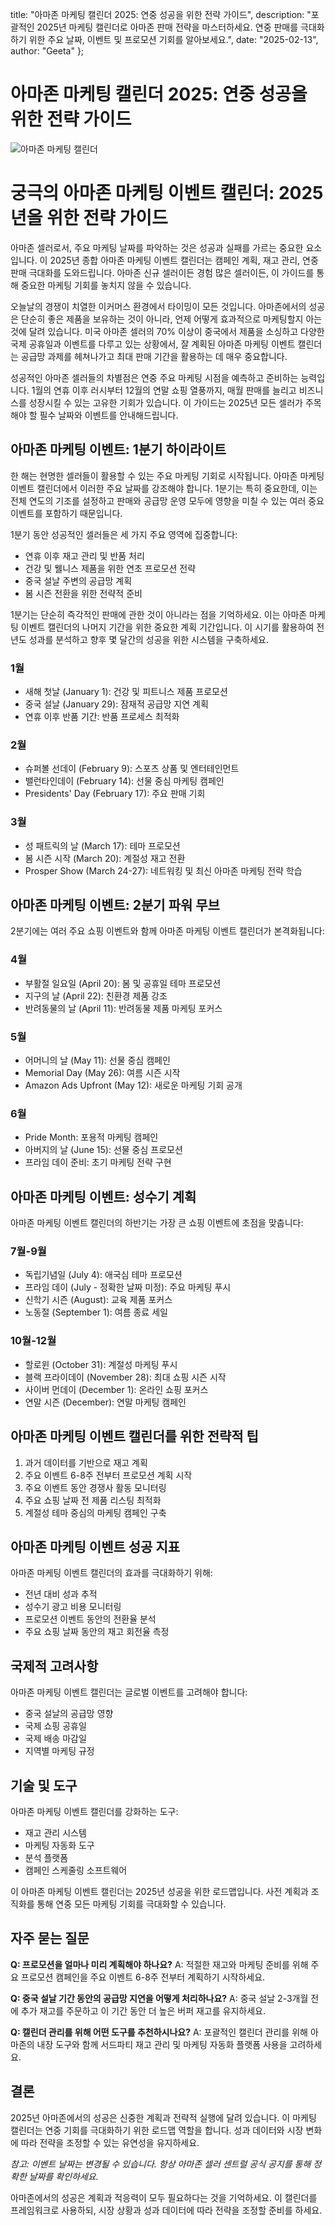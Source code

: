   title: "아마존 마케팅 캘린더 2025: 연중 성공을 위한 전략 가이드",
  description: "포괄적인 2025년 마케팅 캘린더로 아마존 판매 전략을 마스터하세요. 연중 판매를 극대화하기 위한 주요 날짜, 이벤트 및 프로모션 기회를 알아보세요.",
  date: "2025-02-13",
  author: "Geeta"
};

# 아마존 마케팅 캘린더 2025: 연중 성공을 위한 전략 가이드

![아마존 마케팅 캘린더](/images/blog/amazon-marketing-calendar.jpeg)

# 궁극의 아마존 마케팅 이벤트 캘린더: 2025년을 위한 전략 가이드

아마존 셀러로서, 주요 마케팅 날짜를 파악하는 것은 성공과 실패를 가르는 중요한 요소입니다. 이 2025년 종합 아마존 마케팅 이벤트 캘린더는 캠페인 계획, 재고 관리, 연중 판매 극대화를 도와드립니다. 아마존 신규 셀러이든 경험 많은 셀러이든, 이 가이드를 통해 중요한 마케팅 기회를 놓치지 않을 수 있습니다.

오늘날의 경쟁이 치열한 이커머스 환경에서 타이밍이 모든 것입니다. 아마존에서의 성공은 단순히 좋은 제품을 보유하는 것이 아니라, 언제 어떻게 효과적으로 마케팅할지 아는 것에 달려 있습니다. 미국 아마존 셀러의 70% 이상이 중국에서 제품을 소싱하고 다양한 국제 공휴일과 이벤트를 다루고 있는 상황에서, 잘 계획된 아마존 마케팅 이벤트 캘린더는 공급망 과제를 헤쳐나가고 최대 판매 기간을 활용하는 데 매우 중요합니다.

성공적인 아마존 셀러들의 차별점은 연중 주요 마케팅 시점을 예측하고 준비하는 능력입니다. 1월의 연휴 이후 러시부터 12월의 연말 쇼핑 열풍까지, 매월 판매를 늘리고 비즈니스를 성장시킬 수 있는 고유한 기회가 있습니다. 이 가이드는 2025년 모든 셀러가 주목해야 할 필수 날짜와 이벤트를 안내해드립니다.

## 아마존 마케팅 이벤트: 1분기 하이라이트

한 해는 현명한 셀러들이 활용할 수 있는 주요 마케팅 기회로 시작됩니다. 아마존 마케팅 이벤트 캘린더에서 이러한 주요 날짜를 강조해야 합니다. 1분기는 특히 중요한데, 이는 전체 연도의 기조를 설정하고 판매와 공급망 운영 모두에 영향을 미칠 수 있는 여러 중요 이벤트를 포함하기 때문입니다.

1분기 동안 성공적인 셀러들은 세 가지 주요 영역에 집중합니다:
- 연휴 이후 재고 관리 및 반품 처리
- 건강 및 웰니스 제품을 위한 연초 프로모션 전략
- 중국 설날 주변의 공급망 계획
- 봄 시즌 전환을 위한 전략적 준비

1분기는 단순히 즉각적인 판매에 관한 것이 아니라는 점을 기억하세요. 이는 아마존 마케팅 이벤트 캘린더의 나머지 기간을 위한 중요한 계획 기간입니다. 이 시기를 활용하여 전년도 성과를 분석하고 향후 몇 달간의 성공을 위한 시스템을 구축하세요.

### 1월
- 새해 첫날 (January 1): 건강 및 피트니스 제품 프로모션
- 중국 설날 (January 29): 잠재적 공급망 지연 계획
- 연휴 이후 반품 기간: 반품 프로세스 최적화

### 2월
- 슈퍼볼 선데이 (February 9): 스포츠 상품 및 엔터테인먼트
- 밸런타인데이 (February 14): 선물 중심 마케팅 캠페인
- Presidents' Day (February 17): 주요 판매 기회

### 3월
- 성 패트릭의 날 (March 17): 테마 프로모션
- 봄 시즌 시작 (March 20): 계절성 재고 전환
- Prosper Show (March 24-27): 네트워킹 및 최신 아마존 마케팅 전략 학습

## 아마존 마케팅 이벤트: 2분기 파워 무브

2분기에는 여러 주요 쇼핑 이벤트와 함께 아마존 마케팅 이벤트 캘린더가 본격화됩니다:

### 4월
- 부활절 일요일 (April 20): 봄 및 공휴일 테마 프로모션
- 지구의 날 (April 22): 친환경 제품 강조
- 반려동물의 날 (April 11): 반려동물 제품 마케팅 포커스

### 5월
- 어머니의 날 (May 11): 선물 중심 캠페인
- Memorial Day (May 26): 여름 시즌 시작
- Amazon Ads Upfront (May 12): 새로운 마케팅 기회 공개

### 6월
- Pride Month: 포용적 마케팅 캠페인
- 아버지의 날 (June 15): 선물 중심 프로모션
- 프라임 데이 준비: 초기 마케팅 전략 구현

## 아마존 마케팅 이벤트: 성수기 계획

아마존 마케팅 이벤트 캘린더의 하반기는 가장 큰 쇼핑 이벤트에 초점을 맞춥니다:

### 7월-9월
- 독립기념일 (July 4): 애국심 테마 프로모션
- 프라임 데이 (July - 정확한 날짜 미정): 주요 마케팅 푸시
- 신학기 시즌 (August): 교육 제품 포커스
- 노동절 (September 1): 여름 종료 세일

### 10월-12월
- 할로윈 (October 31): 계절성 마케팅 푸시
- 블랙 프라이데이 (November 28): 최대 쇼핑 시즌 시작
- 사이버 먼데이 (December 1): 온라인 쇼핑 포커스
- 연말 시즌 (December): 연말 마케팅 캠페인

## 아마존 마케팅 이벤트 캘린더를 위한 전략적 팁

1. 과거 데이터를 기반으로 재고 계획
2. 주요 이벤트 6-8주 전부터 프로모션 계획 시작
3. 주요 이벤트 동안 경쟁사 활동 모니터링
4. 주요 쇼핑 날짜 전 제품 리스팅 최적화
5. 계절성 테마 중심의 마케팅 캠페인 구축

## 아마존 마케팅 이벤트 성공 지표

아마존 마케팅 이벤트 캘린더의 효과를 극대화하기 위해:

- 전년 대비 성과 추적
- 성수기 광고 비용 모니터링
- 프로모션 이벤트 동안의 전환율 분석
- 주요 쇼핑 날짜 동안의 재고 회전율 측정

## 국제적 고려사항

아마존 마케팅 이벤트 캘린더는 글로벌 이벤트를 고려해야 합니다:
- 중국 설날의 공급망 영향
- 국제 쇼핑 공휴일
- 국제 배송 마감일
- 지역별 마케팅 규정

## 기술 및 도구

아마존 마케팅 이벤트 캘린더를 강화하는 도구:
- 재고 관리 시스템
- 마케팅 자동화 도구
- 분석 플랫폼
- 캠페인 스케줄링 소프트웨어

이 아마존 마케팅 이벤트 캘린더는 2025년 성공을 위한 로드맵입니다. 사전 계획과 조직화를 통해 연중 모든 마케팅 기회를 극대화할 수 있습니다.

## 자주 묻는 질문

**Q: 프로모션을 얼마나 미리 계획해야 하나요?**
A: 적절한 재고와 마케팅 준비를 위해 주요 프로모션 캠페인을 주요 이벤트 6-8주 전부터 계획하기 시작하세요.

**Q: 중국 설날 기간 동안의 공급망 지연을 어떻게 처리하나요?**
A: 중국 설날 2-3개월 전에 추가 재고를 주문하고 이 기간 동안 더 높은 버퍼 재고를 유지하세요.

**Q: 캘린더 관리를 위해 어떤 도구를 추천하시나요?**
A: 포괄적인 캘린더 관리를 위해 아마존의 내장 도구와 함께 서드파티 재고 관리 및 마케팅 자동화 플랫폼 사용을 고려하세요.

## 결론

2025년 아마존에서의 성공은 신중한 계획과 전략적 실행에 달려 있습니다. 이 마케팅 캘린더는 연중 기회를 극대화하기 위한 로드맵 역할을 합니다. 성과 데이터와 시장 변화에 따라 전략을 조정할 수 있는 유연성을 유지하세요.

*참고: 이벤트 날짜는 변경될 수 있습니다. 항상 아마존 셀러 센트럴 공식 공지를 통해 정확한 날짜를 확인하세요.*

아마존에서의 성공은 계획과 적응력이 모두 필요하다는 것을 기억하세요. 이 캘린더를 프레임워크로 사용하되, 시장 상황과 성과 데이터에 따라 전략을 조정할 준비를 하세요.
